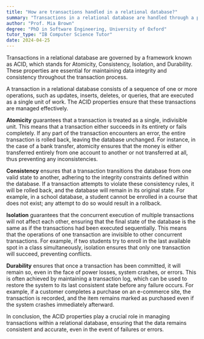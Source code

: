 ```yaml
---
title: "How are transactions handled in a relational database?"
summary: "Transactions in a relational database are handled through a process known as ACID (Atomicity, Consistency, Isolation, and Durability)."
author: "Prof. Mia Brown"
degree: "PhD in Software Engineering, University of Oxford"
tutor_type: "IB Computer Science Tutor"
date: 2024-04-25
---
```


Transactions in a relational database are governed by a framework known as ACID, which stands for Atomicity, Consistency, Isolation, and Durability. These properties are essential for maintaining data integrity and consistency throughout the transaction process.

A transaction in a relational database consists of a sequence of one or more operations, such as updates, inserts, deletes, or queries, that are executed as a single unit of work. The ACID properties ensure that these transactions are managed effectively.

**Atomicity** guarantees that a transaction is treated as a single, indivisible unit. This means that a transaction either succeeds in its entirety or fails completely. If any part of the transaction encounters an error, the entire transaction is rolled back, leaving the database unchanged. For instance, in the case of a bank transfer, atomicity ensures that the money is either transferred entirely from one account to another or not transferred at all, thus preventing any inconsistencies.

**Consistency** ensures that a transaction transitions the database from one valid state to another, adhering to the integrity constraints defined within the database. If a transaction attempts to violate these consistency rules, it will be rolled back, and the database will remain in its original state. For example, in a school database, a student cannot be enrolled in a course that does not exist; any attempt to do so would result in a rollback.

**Isolation** guarantees that the concurrent execution of multiple transactions will not affect each other, ensuring that the final state of the database is the same as if the transactions had been executed sequentially. This means that the operations of one transaction are invisible to other concurrent transactions. For example, if two students try to enroll in the last available spot in a class simultaneously, isolation ensures that only one transaction will succeed, preventing conflicts.

**Durability** ensures that once a transaction has been committed, it will remain so, even in the face of power losses, system crashes, or errors. This is often achieved by maintaining a transaction log, which can be used to restore the system to its last consistent state before any failure occurs. For example, if a customer completes a purchase on an e-commerce site, the transaction is recorded, and the item remains marked as purchased even if the system crashes immediately afterward.

In conclusion, the ACID properties play a crucial role in managing transactions within a relational database, ensuring that the data remains consistent and accurate, even in the event of failures or errors.
    